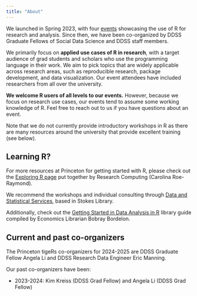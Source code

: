 ```yaml
---
title: "About"
---
```


We launched in Spring 2023, with four [events](https://princeton-r-group.github.io/events.html#spring-2023) showcasing the use of R for research and analysis. Since then, we have been co-organized by DDSS Graduate Fellows of Social Data Science and DDSS staff members.

We primarily focus on **applied use cases of R in research**, with a target audience of grad students and scholars who use the programming language in their work. We aim to pick topics that are widely applicable across research areas, such as reproducible research, package development, and data visualization. Our event attendees have included researchers from all over the university.

**We welcome R users of all levels to our events.** However, because we focus on research use cases, our events tend to assume some working knowledge of R. Feel free to reach out to us if you have questions about an event.

Note that we do not currently provide introductory workshops in R as there are many resources around the university that provide excellent training (see below).

## Learning R?

For more resources at Princeton for getting started with R, please check out the [Exploring R page](https://exploringr.princeton.edu/) put together by Research Computing (Carolina Roe-Raymond).

We recommend the workshops and individual consulting through [Data and Statistical Services](https://library.princeton.edu/services/data-and-statistical-services), based in Stokes Library.

Additionally, check out the [Getting Started in Data Analysis in R](https://libguides.princeton.edu/dss/R) library guide compiled by Economics Librarian Bobray Bordelon.

## Current and past co-organizers

The Princeton tigeRs co-organizers for 2024-2025 are DDSS Graduate Fellow Angela Li and DDSS Research Data Engineer Eric Manning.

Our past co-organizers have been:

-   2023-2024: Kim Kreiss (DDSS Grad Fellow) and Angela Li (DDSS Grad Fellow)
